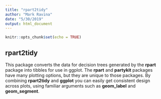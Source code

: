 ```yaml
---
title: "rpart2tidy"
author: "Mark Ravina"
date: "5/30/2019"
output: html_document
---
```


```r
knitr::opts_chunk$set(echo = TRUE)
```

## rpart2tidy

This package converts the data for decision trees generated by the __rpart__ package into tibbles for use in ggplot. The __rpart__ and __partykit__ packages have many plotting options, but they are unique to those packages. By combining __rpart2tidy__ and __ggplot__ you can easily get consistent design across plots, using familiar arguments such as __geom_label__ and __geom_segment__.

